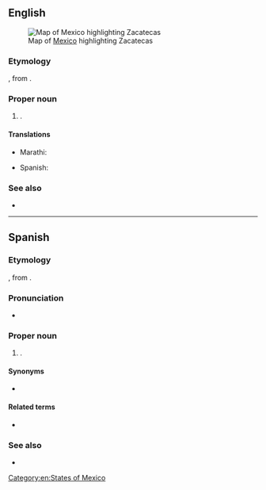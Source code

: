 ==English==
[[File:Mexico_map,_MX-ZAC.svg|thumb|Map of [[Mexico]] highlighting Zacatecas]]

===Etymology===
{{der|en|nah|zacatecah|zacatēcah|people of the place of grass}}, from {{m|nah|zacatl||grass}}.

===Proper noun===
{{en-proper noun}}

# {{place|en|state|c/Mexico}}.

====Translations====
{{trans-top|state of Mexico}}
* Marathi: {{t|mr|जाकातेकास|n|tr=zākātekāsa|sc=Deva}}
{{trans-mid}}
* Spanish: {{t+|es|Zacatecas|m}}
{{trans-bottom}}

===See also===
* {{pedialite}}

[[Category:en:States of Mexico]]

----

==Spanish==

===Etymology===
{{etyl|nah|es}} {{m|nah|zacatecah|zacatēcah|people of the place of grass}}, from {{m|nah|zacatl||grass}}.

===Pronunciation===
* {{es-IPA}}

===Proper noun===
{{es-proper noun|m}}

# {{place|es|state|c/Mexico}}.

====Synonyms====
* {{l|es|ZA}} {{qualifier|abbreviation}}

====Related terms====
* {{l|es|zacatecano}}

===See also===
* {{pedialite|lang=es}}